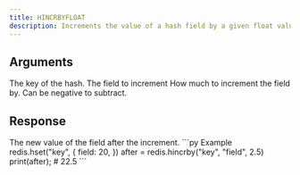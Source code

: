 ```yaml
---
title: HINCRBYFLOAT
description: Increments the value of a hash field by a given float value.
---
```


## Arguments

<ParamField body="key" type="str" required>
  The key of the hash.
</ParamField>

<ParamField body="field" type="str" required>
  The field to increment
</ParamField>

<ParamField body="increment" type="float" required>
  How much to increment the field by. Can be negative to subtract.
</ParamField>

## Response

<ResponseField type="float" required>
  The new value of the field after the increment.
</ResponseField>

<RequestExample>
```py Example
redis.hset("key", {
  field: 20,
  })
after = redis.hincrby("key", "field", 2.5)
print(after); # 22.5
```
</RequestExample>
